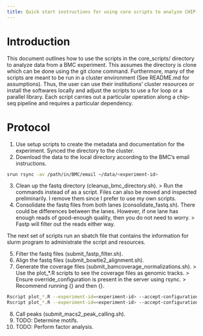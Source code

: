 ```yaml
---
title: Quick start instructions for using core scripts to analyze CHIP-seq data
---
```


# Introduction
This document outlines how to use the scripts in the core_scripts/ directory to analyze data from a BMC experiment. This assumes the directory is clone which can be done using the git clone command. Furthermore, many of the scripts are meant to be run in a cluster environment (See README.md for assumptions). Thus, the user can use their institutions' cluster resources or install the softwares locally and adjust the scripts to use a for loop or a parallel library.
Each script carries out a particular operation along a chip-seq pipeline and requires a particular dependency.

# Protocol
1. Use setup scripts to create the metadata and documentation for the experiment. Synced the directory to the cluster.
2. Download the data to the local directory according to the BMC's email instructions.
 ```bash
 srun rsync -av /path/in/BMC/email ~/data/<experiment-id>
 ```
3. Clean up the fastq directory (cleanup_bmc_directory.sh).
 > Run the commands instead of as a script. Files can also be moved and inspected preliminarily. I remove them since I prefer to use my own scripts.
4. Consolidate the fastq files from both lanes (consolidate_fastq.sh). There could be differences between the lanes. However, if one lane has enough reads of good-enough quality, then you do not need to worry.
  > Fastp will filter out the reads either way. 

The next set of scripts run an sbatch file that contains the information for slurm program to administrate the script and resources.

5. Filter the fastq files (submit_fastp_filter.sh).
6. Align the fastq files (submit_bowtie2_alignment.sh).
7. Generate the coverage files (submit_bamcoverage_normalizations.sh).
  > Use the plot_*.R scripts to see the coverage files as genomic tracks.
  > Ensure override_configuration is present in the server using rsync.
  > Recommend running {} and then {}.
```bash
Rscript plot_*.R --experiment-id=<experiment-id> --accept-configuration --override=
Rscript plot_*.R --experiment-id=<experiment-id> --accept-configuration --override=
```
8. Call peaks (submit_macs2_peak_calling.sh).
9. TODO: Determine motifs.
10. TODO: Perform factor analysis.
